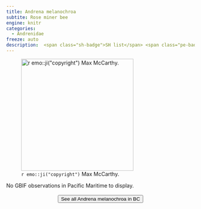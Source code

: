 ```yaml
---
title: Andrena melanochroa
subtite: Rose miner bee
engine: knitr
categories:
  - Andrenidae
freeze: auto
description:  <span class="sh-badge">SH list</span> <span class="pe-badge">PM Evidence</span>
---
```

![`r emo::ji("copyright")` Max McCarthy.](https://inaturalist-open-data.s3.amazonaws.com/photos/200997033/large.jpg){height=300}



No GBIF observations in Pacific Maritime to display.
<br><br>
<center>


<a href="https://inaturalist.ca/observations?place_id=any&subview=map&taxon_id=198982"><button type="button" class="btn btn-secondary">See all Andrena melanochroa in BC <i class="fa-solid fa-arrow-up-right-from-square"></i> </button></a>
</center>
